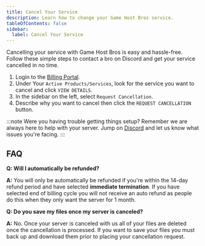 ```yaml
---
title: Cancel Your Service
description: Learn how to change your Game Host Bros service.
tableOfContents: false
sidebar:
  label: Cancel Your Service
---
```


Cancelling your service with Game Host Bros is easy and hassle-free. Follow these simple steps to contact a bro on Discord and get your service cancelled in no time.

1. Login to the [Billing Portal](https://portal.gamehostbros.com/).
2. Under Your `Active Products/Services`, look for the service you want to cancel and click `VIEW DETAILS`.
3. In the sidebar on the left, select `Request Cancellation`.
4. Describe why you want to cancel then click the `REQUEST CANCELLATION` button.

:::note
Were you having trouble getting things setup? Remember we are always here to help with your server. Jump on [Discord](https://discord.gg/FN4XgbAwzr) and let us know what issues you're facing.
:::

## FAQ

**Q: Will I automatically be refunded?**

**A:** You will only be automatically be refunded if you're within the 14-day refund period and have selected **immediate termination**. If you have selected end of billing cycle you will not receive an auto refund as people do this when they only want the server for 1 month. 


**Q: Do you save my files once my server is canceled?**

**A:** No. Once your server is canceled with us all of your files are deleted once the cancellation is processed. If you want to save your files you must back up and download them prior to placing your cancellation request.